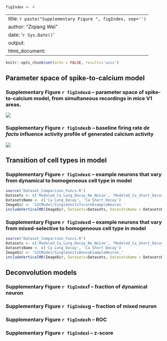 ```r
figIndex <- 4
```

---
title: `r paste("Supplementary Figure ", figIndex, sep='')`
author: "Ziqiang Wei"
date: '`r Sys.Date()`'
output:
  html_document:
---

```r
knitr::opts_chunk$set(echo = FALSE, results='asis')
```

## Parameter space of spike-to-calcium model
### Supplementary Figure `r figIndex`a -- parameter space of spike-to-calcium model, from simultaneous recordings in mice V1 areas.
![](../Plot/ModelCellFits/parasSpace.svg)

### Supplementary Figure `r figIndex`b -- baseline firing rate _de facto_ influence activity profile of generated calcium activity
![](../Plot/ModelCellFits/S2CSuppRiseTime.svg)

## Transition of cell types in model
### Supplementary Figure `r figIndex`c -- example neurons that vary from dynamical to homogeneous cell type in model
```r
source('Dataset_Comparison_Funcs.R')
Datasets <- c('Modeled_Ca_Long_Decay_No_Noise', 'Modeled_Ca_Short_Decay_No_Noise')
DatasetsName <- c('Ca Long Decay', 'Ca Short Decay')
ImageDir <- 'S2CModel/SingleUnitsTscoreExampleNeuron_'
includeVerticalMD(ImageDir, Datasets=Datasets, DatasetsName = DatasetsName, fileType = 'svg')
```
### Supplementary Figure `r figIndex`d -- example neurons that vary from mixed-selective to homogeneous cell type in model
```r
source('Dataset_Comparison_Funcs.R')
Datasets <- c('Modeled_Ca_Long_Decay_No_Noise', 'Modeled_Ca_Short_Decay_No_Noise')
DatasetsName <- c('Ca Long Decay', 'Ca Short Decay')
ImageDir <- 'S2CModel/SingleUnitsAnovaExampleNeuron_'
includeVerticalMD(ImageDir, Datasets=Datasets, DatasetsName = DatasetsName, fileType = 'svg')
```

## Deconvolution models

### Supplementary Figure `r figIndex`f -- fraction of dynamical neuron

### Supplementary Figure `r figIndex`g -- fraction of mixed neuron

### Supplementary Figure `r figIndex`h -- ROC

### Supplementary Figure `r figIndex`i -- z-score


